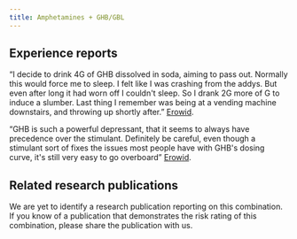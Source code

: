 ---
title: Amphetamines + GHB/GBL
---
## Experience reports

“I decide to drink 4G of GHB dissolved in soda, aiming to pass out. Normally this would force me to sleep. I felt like I was crashing from the addys. But even after long it had worn off I couldn't sleep. So I drank 2G more of G to induce a slumber. Last thing I remember was being at a vending machine downstairs, and throwing up shortly after.” [Erowid](https://erowid.org/experiences/exp.php?ID=113633).

“GHB is such a powerful depressant, that it seems to always have precedence over the stimulant. Definitely be careful, even though a stimulant sort of fixes the issues most people have with GHB's dosing curve, it's still very easy to go overboard” [Erowid](https://bluelight.org/xf/threads/do-stims-and-ghb-mix-nicely.658510/).

## Related research publications

We are yet to identify a research publication reporting on this combination. If you know of a publication that demonstrates the risk rating of this combination, please share the publication with us.
